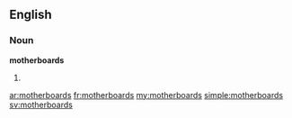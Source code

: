 ==English==

===Noun===
'''motherboards'''

# {{plural of|[[motherboard]]}}

[[ar:motherboards]]
[[fr:motherboards]]
[[my:motherboards]]
[[simple:motherboards]]
[[sv:motherboards]]